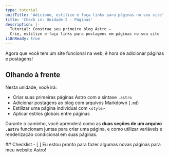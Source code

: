 ```yaml
---
type: tutorial
unitTitle: 'Adicione, estilize e faça links para páginas no seu site'
title: 'Check in: Unidade 2 - Páginas'
description: |-
  Tutorial: Construa seu primeiro blog Astro —
  Crie, estilize e faça links para postagens em páginas no seu site
i18nReady: true
---
```



Agora que você tem um site funcional na web, é hora de adicionar páginas e postagens!

## Olhando à frente

Nesta unidade, você irá:
- Criar suas primeiras páginas Astro com a sintaxe `.astro`
- Adicionar postagens ao blog com arquivos Markdown (`.md`)
- Estilizar uma página individual com `<style>` 
- Aplicar estilos globais entre páginas

 Durante o caminho, você aprenderá como as **duas seções de um arquivo `.astro`**  funcionam juntas para criar uma página, e como utilizar variáveis e renderização condicional em suas páginas.

<Box icon="check-list">
## Checklist

<Checklist>
- [ ] Eu estou pronto para fazer algumas novas páginas para meu website Astro!
</Checklist>
</Box>
